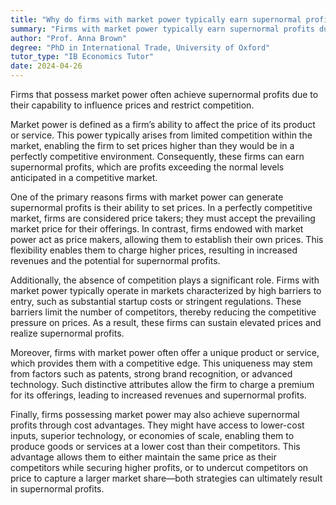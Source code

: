 ```yaml
---
title: "Why do firms with market power typically earn supernormal profits?"
summary: "Firms with market power typically earn supernormal profits due to their ability to influence prices and limit competition."
author: "Prof. Anna Brown"
degree: "PhD in International Trade, University of Oxford"
tutor_type: "IB Economics Tutor"
date: 2024-04-26
---
```


Firms that possess market power often achieve supernormal profits due to their capability to influence prices and restrict competition.

Market power is defined as a firm’s ability to affect the price of its product or service. This power typically arises from limited competition within the market, enabling the firm to set prices higher than they would be in a perfectly competitive environment. Consequently, these firms can earn supernormal profits, which are profits exceeding the normal levels anticipated in a competitive market.

One of the primary reasons firms with market power can generate supernormal profits is their ability to set prices. In a perfectly competitive market, firms are considered price takers; they must accept the prevailing market price for their offerings. In contrast, firms endowed with market power act as price makers, allowing them to establish their own prices. This flexibility enables them to charge higher prices, resulting in increased revenues and the potential for supernormal profits.

Additionally, the absence of competition plays a significant role. Firms with market power typically operate in markets characterized by high barriers to entry, such as substantial startup costs or stringent regulations. These barriers limit the number of competitors, thereby reducing the competitive pressure on prices. As a result, these firms can sustain elevated prices and realize supernormal profits.

Moreover, firms with market power often offer a unique product or service, which provides them with a competitive edge. This uniqueness may stem from factors such as patents, strong brand recognition, or advanced technology. Such distinctive attributes allow the firm to charge a premium for its offerings, leading to increased revenues and supernormal profits.

Finally, firms possessing market power may also achieve supernormal profits through cost advantages. They might have access to lower-cost inputs, superior technology, or economies of scale, enabling them to produce goods or services at a lower cost than their competitors. This advantage allows them to either maintain the same price as their competitors while securing higher profits, or to undercut competitors on price to capture a larger market share—both strategies can ultimately result in supernormal profits.
    